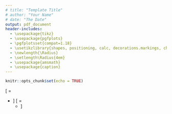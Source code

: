 ```yaml
---
# title: "Template Title"
# author: "Your Name"
# date: "The Date"
output: pdf_document
header-includes: 
  - \usepackage{tikz}
  - \usepackage{pgfplots}
  - \pgfplotsset{compat=1.18}
  - \usetikzlibrary{shapes, positioning, calc, decorations.markings, chains, scopes}
  - \newlength{\Radius}
  - \setlength\Radius{4em}
  - \usepackage{amsmath}
  - \usepackage{caption}
---
```


```r
knitr::opts_chunk$set(echo = TRUE)
```



\begin{center}
 Within-model. 
\end{center}
 \[ 
\begin{bmatrix}
 y_{1, t}^w \\
y_{2, t}^w \\ \end{bmatrix} = 
\begin{bmatrix}
 0 &\phi_{12} \\ 
\phi_{21} & \phi_{22} \\ 
 \end{bmatrix} 
\begin{bmatrix}
 y_{1, t - 1}^w \\
y_{2, t - 1}^w \\ \end{bmatrix} + 
\begin{bmatrix}
 \zeta_{y,1} \\
\zeta_{y,2} \\ \end{bmatrix} 
\]
\begin{center}
 Between-model. 
\end{center}
 \[ 
\begin{bmatrix}
 \mu_{1,i}\\
\mu_{2,i}\\
\phi_{12,i}\\
\phi_{21,i}\\
\phi_{22,i}\\
\log(\pi_{1,i})\\
\log(\pi_{2,i})\\
\log(\pi_{12,i})\\ \end{bmatrix} = 
\begin{bmatrix}
 \gamma_{\mu_{1}}\\
\gamma_{\mu_{2}}\\
\gamma_{\phi_{12}}\\
\gamma_{\phi_{21}}\\
\gamma_{\phi_{22}}\\
\gamma_{\log(\pi_{1})}\\
\gamma_{\log(\pi_{2})}\\
\gamma_{\log(\pi_{12})}\\ \end{bmatrix} + 
\begin{bmatrix}
 \upsilon_{\mu_{1},i}\\
\upsilon_{\mu_{2},i}\\
\upsilon_{\phi_{12},i}\\
\upsilon_{\phi_{21},i}\\
\upsilon_{\phi_{22},i}\\
\upsilon_{\log(\pi_{1}),i}\\
\upsilon_{\log(\pi_{2}),i}\\
\upsilon_{\log(\pi_{12}),i}\\ \end{bmatrix} 
\]